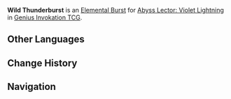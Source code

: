 {{Genius Invokation TCG Skill Infobox
|image      = Wild Thunderburst Character Card Skill.png
|type       = Elemental Burst
|character  = Abyss Lector: Violet Lightning
|element    = Electro
|matching = 3
|energy     = 2
|effect     = Deals 3 {{Color|Electro DMG}}.<br>If the target has no more than 1 Energy, deals +2 DMG.
|order      = 3
}}
'''Wild Thunderburst''' is an [[Character Card Elemental Burst|Elemental Burst]] for [[Abyss Lector: Violet Lightning (Character Card)|Abyss Lector: Violet Lightning]] in [[Genius Invokation TCG]].

==Other Languages==
{{Other Languages
|en       = Wild Thunderburst
|zhs      = 狂迸骇雷
|zhs_rm   = Kuángbèng Hàiléi
|zht      = 狂迸駭雷
|zht_rm   = Kuángbèng Hàiléi
|zh_tl    = Wild Outburst of Terrifying Thunder
|ja       = 狂う雷霆
|ja_rm    = 
|ja_tl    = 
|ko       = 몰아치는 벼락
|ko_tl    = 
|es       = Onda aterradora
|es_tl    = Terrifying Wave
|fr       = Tonnerre frénétique
|fr_tl    = Frenetic Thunder
|ru       = Ярость грома
|ru_tl    = Fury of Thunder
|th       = Wild Thunderburst
|vi       = Sấm Chớp Điên Cuồng
|vi_tl    = 
|de       = Wildes Donnergrollen
|de_tl    = Wild Rolling Thunder
|id       = Wild Thunderburst
|pt       = Explosão Trovejante Furiosa
|pt_tl    = 
|tr       = Şiddetli Yıldırım Patlaması
|tr_tl    = 
|it       = Fulmine selvaggio
|it_tl    = 
}}

==Change History==
{{Change History|5.1}}

==Navigation==
{{Genius Invokation TCG Skill Navbox|Abyss Lector: Violet Lightning}}